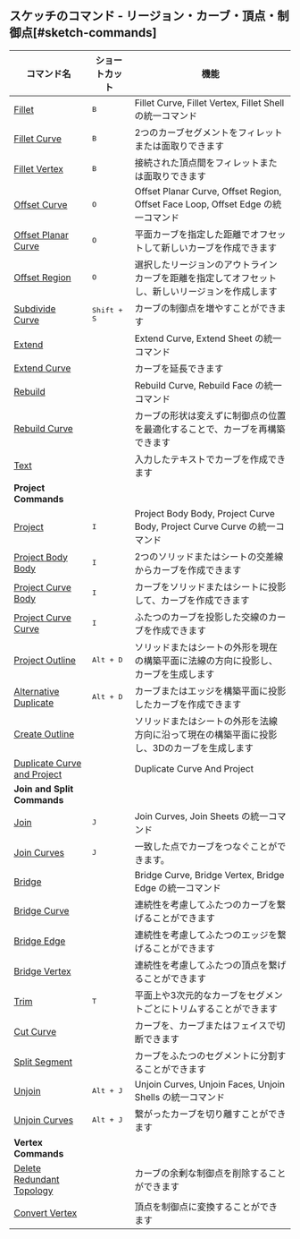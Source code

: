 ## スケッチのコマンド - リージョン・カーブ・頂点・制御点[#sketch-commands]

| コマンド名                                                        | ショートカット       | 機能                                                                                             |
| ----------------------------------------------------------------- | -------------------- | ------------------------------------------------------------------------------------------------ |
| [Fillet](sketch/fillet)                                           | <kbd>B</kbd>         | Fillet Curve, Fillet Vertex, Fillet Shell の統一コマンド                                         |
| [Fillet Curve](sketch/fillet-curve)                               | <kbd>B</kbd>         | 2つのカーブセグメントをフィレットまたは面取りできます                                            |
| [Fillet Vertex](sketch/fillet-vertex)                             | <kbd>B</kbd>         | 接続された頂点間をフィレットまたは面取りできます                                                 |
| [Offset Curve](sketch/offset-curve)                               | <kbd>O</kbd>         | Offset Planar Curve, Offset Region, Offset Face Loop, Offset Edge の統一コマンド                 |
| [Offset Planar Curve](sketch/offset-planar-curve)                 | <kbd>O</kbd>         | 平面カーブを指定した距離でオフセットして新しいカーブを作成できます                               |
| [Offset Region](sketch/offset-region)                             | <kbd>O</kbd>         | 選択したリージョンのアウトラインカーブを距離を指定してオフセットし、新しいリージョンを作成します |
| [Subdivide Curve](sketch/subdivide-curve)                         | <kbd>Shift + S</kbd> | カーブの制御点を増やすことができます                                                             |
| [Extend](sketch/extend)                                           |                      | Extend Curve, Extend Sheet の統一コマンド                                                        |
| [Extend Curve](sketch/extend-curve)                               |                      | カーブを延長できます                                                                             |
| [Rebuild](sketch/rebuild)                                         |                      | Rebuild Curve, Rebuild Face の統一コマンド                                                       |
| [Rebuild Curve](sketch/rebuild-curve)                             |                      | カーブの形状は変えずに制御点の位置を最適化することで、カーブを再構築できます                     |
| [Text](sketch/text)                                               |                      | 入力したテキストでカーブを作成できます                                                           |
| **Project Commands**                                              |                      |                                                                                                  |
| [Project](sketch/project)                                         | <kbd>I</kbd>         | Project Body Body, Project Curve Body, Project Curve Curve の統一コマンド                        |
| [Project Body Body](sketch/project-body-body)                     | <kbd>I</kbd>         | 2つのソリッドまたはシートの交差線からカーブを作成できます                                        |
| [Project Curve Body](sketch/project-curve-body)                   | <kbd>I</kbd>         | カーブをソリッドまたはシートに投影して、カーブを作成できます                                     |
| [Project Curve Curve](sketch/project-curve-curve)                 | <kbd>I</kbd>         | ふたつのカーブを投影した交線のカーブを作成できます                                               |
| [Project Outline](sketch/project-outline)                         | <kbd>Alt + D</kbd>   | ソリッドまたはシートの外形を現在の構築平面に法線の方向に投影し、カーブを生成します               |
| [Alternative Duplicate](sketch/alternative-duplicate)             | <kbd>Alt + D</kbd>   | カーブまたはエッジを構築平面に投影したカーブを作成できます                                       |
| [Create Outline](sketch/create-outline)                           |                      | ソリッドまたはシートの外形を法線方向に沿って現在の構築平面に投影し、3Dのカーブを生成します       |
| [Duplicate Curve and Project](sketch/duplicate-curve-and-project) |                      | Duplicate Curve And Project                                                                      |
| **Join and Split Commands**                                       |                      |                                                                                                  |
| [Join](sketch/join)                                               | <kbd>J</kbd>         | Join Curves, Join Sheets の統一コマンド                                                          |
| [Join Curves](sketch/join-curves)                                 | <kbd>J</kbd>         | 一致した点でカーブをつなぐことができます。                                                       |
| [Bridge](sketch/bridge)                                           |                      | Bridge Curve, Bridge Vertex, Bridge Edge の統一コマンド                                          |
| [Bridge Curve](sketch/bridge-curve)                               |                      | 連続性を考慮してふたつのカーブを繋げることができます                                             |
| [Bridge Edge](sketch/bridge-edge)                                 |                      | 連続性を考慮してふたつのエッジを繋げることができます                                             |
| [Bridge Vertex](sketch/bridge-vertex)                             |                      | 連続性を考慮してふたつの頂点を繋げることができます                                               |
| [Trim](sketch/trim)                                               | <kbd>T</kbd>         | 平面上や3次元的なカーブをセグメントごとにトリムすることができます                                |
| [Cut Curve](sketch/cut-curve)                                     |                      | カーブを、カーブまたはフェイスで切断できます                                                     |
| [Split Segment](sketch/split-segment)                             |                      | カーブをふたつのセグメントに分割することができます                                               |
| [Unjoin](sketch/unjoin)                                           | <kbd>Alt + J</kbd>   | Unjoin Curves, Unjoin Faces, Unjoin Shells の統一コマンド                                        |
| [Unjoin Curves](sketch/unjoin-curve)                              | <kbd>Alt + J</kbd>   | 繋がったカーブを切り離すことができます                                                           |
| **Vertex Commands**                                               |                      |                                                                                                  |
| [Delete Redundant Topology](sketch/delete-redundant-topology)     |                      | カーブの余剰な制御点を削除することができます                                                     |
| [Convert Vertex](sketch/convert-vertex)                           |                      | 頂点を制御点に変換することができます                                                             |

